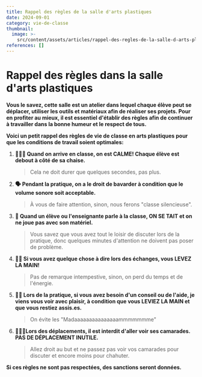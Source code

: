```yaml
---
title: Rappel des règles de la salle d'arts plastiques
date: 2024-09-01
category: vie-de-classe
thumbnail:
  image: >-
    src/content/assets/articles/rappel-des-regles-de-la-salle-d-arts-plastiques/thumbnail/image.gif
references: []
---
```

# Rappel des règles dans la salle d'arts plastiques

**Vous le savez, cette salle est un atelier dans lequel chaque élève peut se déplacer, utiliser les outils et matériaux afin de réaliser ses projets. Pour en profiter au mieux, il est essentiel d'établir des règles afin de continuer à travailler dans la bonne humeur et le respect de tous.**

**Voici un petit rappel des règles de vie de classe en arts plastiques pour que les conditions de travail soient optimales:**

1. **💂🏽‍♀️ Quand on arrive en classe, on est CALME! Chaque élève est debout à côté de sa chaise.**

   > Cela ne doit durer que quelques secondes, pas plus.
2. **🗣 Pendant la pratique, on a le droit de bavarder à condition que le volume sonore soit acceptable.**

   > À vous de faire attention, sinon, nous ferons "classe silencieuse".
3. **🤫 Quand un élève ou l'enseignante parle à la classe, ON SE TAIT et on ne joue pas avec son matériel.**

   > Vous savez que vous avez tout le loisir de discuter lors de la pratique, donc quelques minutes d'attention ne doivent pas poser de problème.
4. **🖐🏽 Si vous avez quelque chose à dire lors des échanges, vous LEVEZ LA MAIN!**

   > Pas de remarque intempestive, sinon, on perd du temps et de l'énergie.
5. **✋🏻 Lors de la pratique, si vous avez besoin d'un conseil ou de l'aide, je viens vous voir avec plaisir, à condition que vous LEVIEZ LA MAIN et que vous restiez assis.es.**

   > On évite les "Madaaaaaaaaaaaaaaammmmmmme"
6. **🚶🏽‍♀️Lors des déplacements, il est interdit d'aller voir ses camarades. PAS DE DÉPLACEMENT INUTILE.**

   > Allez droit au but et ne passez pas voir vos camarades pour discuter et encore moins pour chahuter.

**Si ces règles ne sont pas respectées, des sanctions seront données.**
